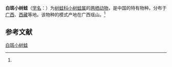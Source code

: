 {{Speciesbox
| name = 白斑小树蛙
| status = 
| status_system = 
| image = Theloderma albopunctatum (cropped).jpg
| genus = Philautus
| species = albopunctatus
| authority = (Liu et Hu, 1962)<ref name='id5018'>{{cite web| url =http://www.bioinfo.cn/db05/BjdwSpecies.php?action=view&id=5018| title =白斑小树蛙| work =《中国动物物种编目数据库》| publisher =中国科学院微生物研究所| author =中国科学院动物研究所| accessdate =2009-04-11| deadurl =yes| archiveurl =https://web.archive.org/web/20160305101704/http://www.bioinfo.cn/db05/BjdwSpecies.php?action=view&id=5018| archivedate =2016-03-05}}</ref>
}}

'''白斑小树蛙'''（[[学名|学名]]：{{lang|la|''Philautus albopunctatus''}}）为[[树蛙科|树蛙科]][[小树蛙属|小树蛙属]]的[[两栖动物|两栖动物]]，是中国的特有物种。分布于[[广西|广西]]、[[西藏|西藏]]等地。该物种的模式产地在广西瑶山。<ref name='id5018'/>

== 参考文献 ==
{{reflist}}

{{Wikispecies|Philautus albopunctatus}}
{{Taxonbar|from=Q25382521}}

[[Category:小树蛙属|白斑小树蛙]]


{{amphibian-stub}}